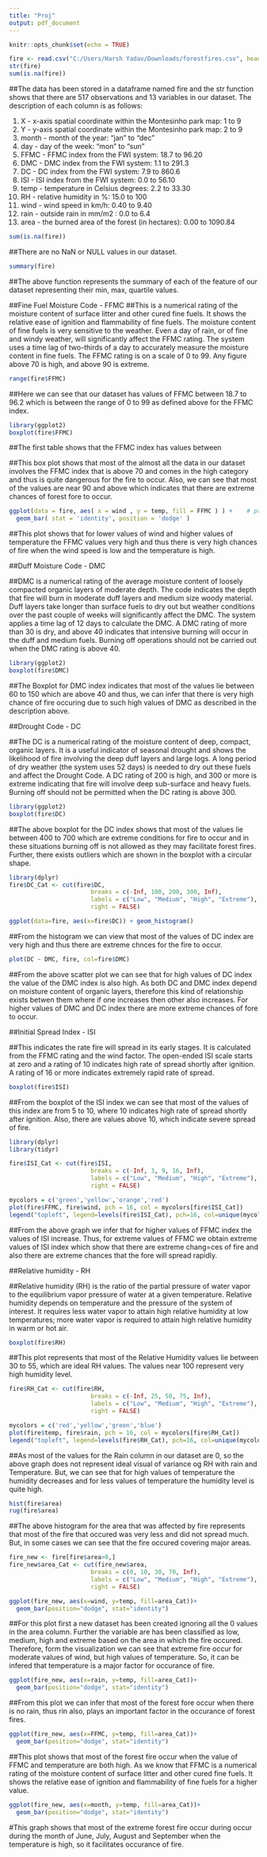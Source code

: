 ```yaml
---
title: "Proj"
output: pdf_document
---
```


```r
knitr::opts_chunk$set(echo = TRUE)
```

```r
fire <- read.csv("C:/Users/Harsh Yadav/Downloads/forestfires.csv", header=TRUE, stringsAsFactors=FALSE)
str(fire)
sum(is.na(fire))
```

##The data has been stored in a dataframe named fire and the str function shows that there are 517 observations and 13 variables in our dataset. The description of each column is as follows:

   1. X - x-axis spatial coordinate within the Montesinho park map: 1 to 9
   2. Y - y-axis spatial coordinate within the Montesinho park map: 2 to 9
   3. month - month of the year: "jan" to "dec" 
   4. day - day of the week: "mon" to "sun"
   5. FFMC - FFMC index from the FWI system: 18.7 to 96.20
   6. DMC - DMC index from the FWI system: 1.1 to 291.3 
   7. DC - DC index from the FWI system: 7.9 to 860.6 
   8. ISI - ISI index from the FWI system: 0.0 to 56.10
   9. temp - temperature in Celsius degrees: 2.2 to 33.30
   10. RH - relative humidity in %: 15.0 to 100
   11. wind - wind speed in km/h: 0.40 to 9.40 
   12. rain - outside rain in mm/m2 : 0.0 to 6.4 
   13. area - the burned area of the forest (in hectares): 0.00 to 1090.84 

```r
sum(is.na(fire))
```

##There are no NaN or NULL values in our dataset.

```r
summary(fire)
```

##The above function represents the summary of each of the feature of our dataset representing their min, max, quartile values.

##Fine Fuel Moisture Code - FFMC
##This is a numerical rating of the moisture content of surface litter and other cured fine fuels. It shows the relative ease of ignition and flammability of fine fuels. The moisture content of fine fuels is very sensitive to the weather. Even a day of rain, or of fine and windy weather, will significantly affect the FFMC rating. The system uses a time lag of two-thirds of a day to accurately measure the moisture content in fine fuels. The FFMC rating is on a scale of 0 to 99. Any figure above 70 is high, and above 90 is extreme.

```r
range(fire$FFMC)
```

##Here we can see that our dataset has values of FFMC between 18.7 to 96.2 which is between the range of 0 to 99 as defined above for the FFMC index.

```r

library(ggplot2)
boxplot(fire$FFMC)
```

##The first table shows that the FFMC index has values between 

##This box plot shows that most of the almost all the data in our dataset involves the FFMC index that is above 70 and comes in the high category and thus is quite dangerous for the fire to occur. Also, we can see that most of the values are near 90 and above which indicates that there are extreme chances of forest fore to occur.

```r
ggplot(data = fire, aes( x = wind , y = temp, fill = FFMC ) ) +    # print bar chart
  geom_bar( stat = 'identity', position = 'dodge' )
```

##This plot shows that for lower values of wind and higher values of temperature the FFMC values very high and thus there is very high chances of fire when the wind speed is low and the temperature is high.

##Duff Moisture Code - DMC

##DMC is a numerical rating of the average moisture content of loosely compacted organic layers of moderate depth. The code indicates the depth that fire will burn in moderate duff layers and medium size woody material. Duff layers take longer than surface fuels to dry out but weather conditions over the past couple of weeks will significantly affect the DMC. The system applies a time lag of 12 days to calculate the DMC. A DMC rating of more than 30 is dry, and above 40 indicates that intensive burning will occur in the duff and medium fuels. Burning off operations should not be carried out when the DMC rating is above 40.

```r
library(ggplot2)
boxplot(fire$DMC)
```

##The Boxplot for DMC index indicates that most of the values lie between 60 to 150 which are above 40 and thus, we can infer that there is very high chance of fire occuring due to such high values of DMC as described in the description above.

##Drought Code - DC

##The DC is a numerical rating of the moisture content of deep, compact, organic layers. It is a useful indicator of seasonal drought and shows the likelihood of fire involving the deep duff layers and large logs. A long period of dry weather (the system uses 52 days) is needed to dry out these fuels and affect the Drought Code. A DC rating of 200 is high, and 300 or more is extreme indicating that fire will involve deep sub-surface and heavy fuels. Burning off should not be permitted when the DC rating is above 300.

```r
library(ggplot2)
boxplot(fire$DC)
```

##The above boxplot for the DC index shows that most of the values lie between 400 to 700 which are extreme conditions for fire to occur and in these situations burning off is not allowed as they may facilitate forest fires. Further, there exists outliers which are shown in the boxplot with a circular shape.

```r
library(dplyr)
fire$DC_Cat <- cut(fire$DC, 
                       breaks = c(-Inf, 100, 200, 300, Inf), 
                       labels = c("Low", "Medium", "High", "Extreme"), 
                       right = FALSE)

ggplot(data=fire, aes(x=fire$DC)) + geom_histogram()
```

##From the histogram we can view that most of the values of DC index are very high and thus there are extreme chnces for the fire to occur.

```r
plot(DC ~ DMC, fire, col=fire$DMC)
```

##From the above scatter plot we can see that for high values of DC index the value of the DMC index is also high. As both DC and DMC index depend on moisture content of organic layers, therefore this kind of relationship exists betwen them where if one increases then other also increases. For higher values of DMC and DC index there are more extreme chances of fore to occur.

##Initial Spread Index - ISI

##This indicates the rate fire will spread in its early stages. It is calculated from the FFMC rating and the wind factor. The open-ended ISI scale starts at zero and a rating of 10 indicates high rate of spread shortly after ignition. A rating of 16 or more indicates extremely rapid rate of spread.

```r
boxplot(fire$ISI)
```

##From the boxplot of the ISI index we can see that most of the values of this index are from 5 to 10, where 10 indicates high rate of spread shortly after ignition. Also, there are values above 10, which indicate severe spread of fire.

```r
library(dplyr)
library(tidyr)

fire$ISI_Cat <- cut(fire$ISI, 
                       breaks = c(-Inf, 3, 9, 16, Inf), 
                       labels = c("Low", "Medium", "High", "Extreme"), 
                       right = FALSE)

mycolors = c('green','yellow','orange','red')
plot(fire$FFMC, fire$wind, pch = 16, col = mycolors[fire$ISI_Cat])
legend("topleft", legend=levels(fire$ISI_Cat), pch=16, col=unique(mycolors))
```

##From the above graph we infer that for higher values of FFMC index the values of ISI increase. Thus, for extreme values of FFMC we obtain extreme values of ISI index which show that there are extreme chang=ces of fire and also there are extreme chances that the fore will spread rapidly.

##Relative humidity - RH

##Relative humidity (RH) is the ratio of the partial pressure of water vapor to the equilibrium vapor pressure of water at a given temperature. Relative humidity depends on temperature and the pressure of the system of interest. It requires less water vapor to attain high relative humidity at low temperatures; more water vapor is required to attain high relative humidity in warm or hot air.

```r
boxplot(fire$RH)
```

##This plot represents that most of the Relative Humidity values lie between 30 to 55, which are ideal RH values. The values near 100 represent very high humidity level.

```r
fire$RH_Cat <- cut(fire$RH, 
                       breaks = c(-Inf, 25, 50, 75, Inf), 
                       labels = c("Low", "Medium", "High", "Extreme"), 
                       right = FALSE)

mycolors = c('red','yellow','green','blue')
plot(fire$temp, fire$rain, pch = 16, col = mycolors[fire$RH_Cat])
legend("topleft", legend=levels(fire$RH_Cat), pch=16, col=unique(mycolors))
```

##As most of the values for the Rain column in our dataset are 0, so the above graph does not represent ideal visual of variance og RH with rain and Temperature. But, we can see that for high values of temperature the humidity decreases and for less values of temperature the humidity level is quite high.

```r
hist(fire$area)
rug(fire$area)
```
##The above histogram for the area that was affected by fire represents that most of the fire that occured was very less and did not spread much. But, in some cases we can see that the fire occured covering major areas.

```r
fire_new <- fire[fire$area>0,]
fire_new$area_Cat <- cut(fire_new$area, 
                       breaks = c(0, 10, 30, 70, Inf), 
                       labels = c("Low", "Medium", "High", "Extreme"), 
                       right = FALSE)

ggplot(fire_new, aes(x=wind, y=temp, fill=area_Cat))+
  geom_bar(position="dodge", stat="identity")
```

##For this plot first a new dataset has been created ignoring all the 0 values in the area column. Further the variable are has been classified as low, medium, high and extreme based on the area in which the fire occured. Therefore, form the visualization we can see that extreme fire occur for moderate values of wind, but high values of temperature. So, it can be infered that temperature is a major factor for occurance of fire.

```r
ggplot(fire_new, aes(x=rain, y=temp, fill=area_Cat))+
  geom_bar(position="dodge", stat="identity")
```

##From this plot we can infer that most of the forest fore occur when there is no rain, thus rin also, plays an important factor in the occurance of forest fires.

```r
ggplot(fire_new, aes(x=FFMC, y=temp, fill=area_Cat))+
  geom_bar(position="dodge", stat="identity")
```

##This plot shows that most of the forest fire occur when the value of FFMC and temperature are both high. As we know that FFMC is a numerical rating of the moisture content of surface litter and other cured fine fuels. It shows the relative ease of ignition and flammability of fine fuels for a higher value.

```r
ggplot(fire_new, aes(x=month, y=temp, fill=area_Cat))+
  geom_bar(position="dodge", stat="identity")
```

#This graph shows that most of the extreme forest fire occur during occur during the month of June, July, August and September when the temperature is high, so it facilitates occurance of fire.





